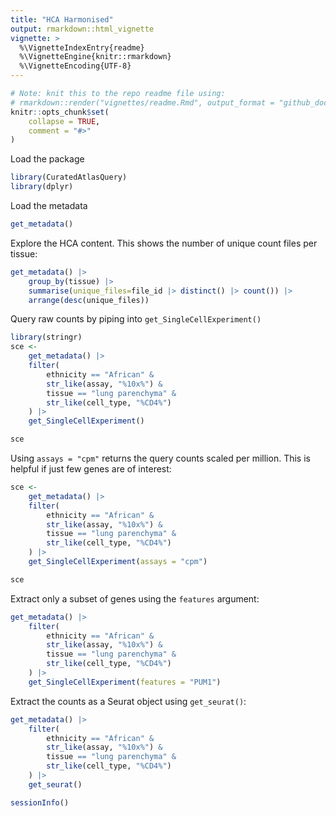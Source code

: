 ```yaml
---
title: "HCA Harmonised"
output: rmarkdown::html_vignette
vignette: >
  %\VignetteIndexEntry{readme}
  %\VignetteEngine{knitr::rmarkdown}
  %\VignetteEncoding{UTF-8}
---
```


```r
# Note: knit this to the repo readme file using:
# rmarkdown::render("vignettes/readme.Rmd", output_format = "github_document", output_dir = getwd())
knitr::opts_chunk$set(
    collapse = TRUE,
    comment = "#>"
)
```


Load the package

```r
library(CuratedAtlasQuery)
library(dplyr)
```

Load the metadata

```r
get_metadata()
```

Explore the HCA content. This shows the number of unique count files per tissue:

```r
get_metadata() |>
    group_by(tissue) |> 
    summarise(unique_files=file_id |> distinct() |> count()) |>
    arrange(desc(unique_files))
```

Query raw counts by piping into `get_SingleCellExperiment()`

```r
library(stringr)
sce <-
    get_metadata() |>
    filter(
        ethnicity == "African" &
        str_like(assay, "%10x%") &
        tissue == "lung parenchyma" &
        str_like(cell_type, "%CD4%")
    ) |>
    get_SingleCellExperiment()

sce
```

Using `assays = "cpm"` returns the query counts scaled per million. 
This is helpful if just few genes are of interest:

```r
sce <-
    get_metadata() |>
    filter(
        ethnicity == "African" &
        str_like(assay, "%10x%") &
        tissue == "lung parenchyma" &
        str_like(cell_type, "%CD4%")
    ) |>
    get_SingleCellExperiment(assays = "cpm")

sce
```

Extract only a subset of genes using the `features` argument:

```r
get_metadata() |>
    filter(
        ethnicity == "African" &
        str_like(assay, "%10x%") &
        tissue == "lung parenchyma" &
        str_like(cell_type, "%CD4%")
    ) |>
    get_SingleCellExperiment(features = "PUM1")
```

Extract the counts as a Seurat object using `get_seurat()`:

```r
get_metadata() |>
    filter(
        ethnicity == "African" &
        str_like(assay, "%10x%") &
        tissue == "lung parenchyma" &
        str_like(cell_type, "%CD4%")
    ) |>
    get_seurat()
```

```r
sessionInfo()
```

